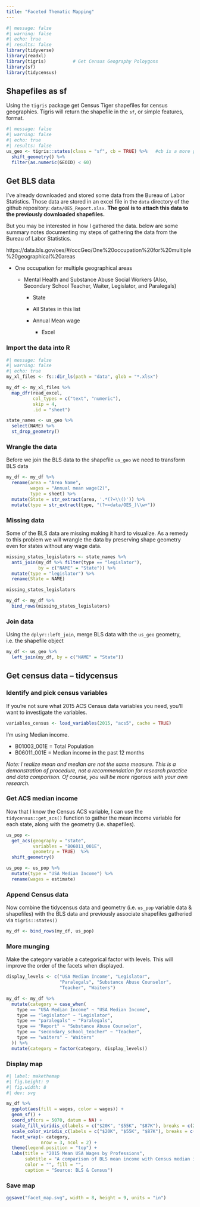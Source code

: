 ```yaml
---
title: "Faceted Thematic Mapping"
---
```


```r
#| message: false
#| warning: false
#| echo: true
#| results: false
library(tidyverse)       
library(readxl)
library(tigris)          # Get Census Geography Poloygons
library(sf)
library(tidycensus)
```

## Shapefiles as sf

Using the `tigris` package get Census Tiger shapefiles for census geographies. Tigris will return the shapefile in the `sf`, or simple features, format.

```r
#| message: false
#| warning: false
#| echo: true
#| results: false
us_geo <- tigris::states(class = "sf", cb = TRUE) %>%   #cb is a more generalized, less detailed file.
  shift_geometry() %>% 
  filter(as.numeric(GEOID) < 60)
```

## Get BLS data

I've already downloaded and stored some data from the Bureau of Labor Statistics. Those data are stored in an excel file in the `data` directory of the github repository: `data/OES_Report.xlsx`. **The goal is to attach this data to the previously downloaded shapefiles.**

But you may be interested in how I gathered the data. below are some summary notes documenting my steps of gathering the data from the Bureau of Labor Statistics.

https://data.bls.gov/oes/#/occGeo/One%20occupation%20for%20multiple%20geographical%20areas

-   One occupation for multiple geographical areas

    -   Mental Health and Substance Abuse Social Workers (Also, Secondary School Teacher, Waiter, Legislator, and Paralegals)

        -   State

        -   All States in this list

        -   Annual Mean wage

            -   Excel

### Import the data into R

```r
#| message: false
#| warning: false
#| echo: true
my_xl_files <- fs::dir_ls(path = "data", glob = "*.xlsx")

my_df <- my_xl_files %>% 
  map_dfr(read_excel, 
          col_types = c("text", "numeric"), 
          skip = 4, 
          .id = "sheet")

state_names <- us_geo %>% 
  select(NAME) %>% 
  st_drop_geometry() 
```

### Wrangle the data

Before we join the BLS data to the shapefile `us_geo` we need to transform BLS data

```r
my_df <- my_df %>% 
  rename(area = "Area Name",
         wages = "Annual mean wage(2)",
         type = sheet) %>% 
  mutate(State = str_extract(area, '.*(?=\\()')) %>% 
  mutate(type = str_extract(type, "(?<=data/OES_)\\w+"))
```

### Missing data

Some of the BLS data are missing making it hard to visualize. As a remedy to this problem we will wrangle the data by preserving shape geometry even for states without any wage data.

```r
missing_states_legislators <- state_names %>% 
  anti_join(my_df %>% filter(type == "legislator"), 
            by = c("NAME" = "State")) %>% 
  mutate(type = "legislator") %>% 
  rename(State = NAME)

missing_states_legislators
```

```r
my_df <- my_df %>% 
  bind_rows(missing_states_legislators)
```

### Join data

Using the `dplyr::left_join`, merge BLS data with the `us_geo` geometry, i.e. the shapefile object

```r
my_df <- us_geo %>% 
  left_join(my_df, by = c("NAME" = "State"))
```

## Get census data -- tidycensus

### Identify and pick census variables

If you're not sure what 2015 ACS Census data variables you need, you'll want to investigate the variables.

```r
variables_census <- load_variables(2015, "acs5", cache = TRUE)
```

I'm using Median income.

-   B01003_001E = Total Population\
-   B06011_001E = Median income in the past 12 months

*Note: I realize mean and median are not the same measure. This is a demonstration of procedure, not a recommendation for research practice and data comparison. Of course, you will be more rigorous with your own research.*

### Get ACS median income

Now that I know the Census ACS variable, I can use the `tidycensus::get_acs()` function to gather the mean income variable for each state, along with the geometry (i.e. shapefiles).

```r
us_pop <- 
  get_acs(geography = "state",
          variables = "B06011_001E",
          geometry = TRUE)  %>% 
  shift_geometry()

us_pop <- us_pop %>% 
  mutate(type = "USA Median Income") %>% 
  rename(wages = estimate) 
```

### Append Census data

Now combine the tidycensus data and geometry (i.e. `us_pop` variable data & shapefiles) with the BLS data and previously associate shapefiles gatheried via `tigris::states()`

```r
my_df <- bind_rows(my_df, us_pop)
```

### More munging

Make the category variable a categorical factor with levels. This will improve the order of the facets when displayed.

```r
display_levels <- c("USA Median Income", "Legislator", 
                    "Paralegals", "Substance Abuse Counselor", 
                    "Teacher", "Waiters")

my_df <- my_df %>% 
  mutate(category = case_when(
    type == "USA Median Income" ~ "USA Median Income",
    type == "legislator" ~ "Legislator",
    type == "paralegals" ~ "Paralegals",
    type == "Report" ~ "Substance Abuse Counselor",
    type == "secondary_school_teacher" ~ "Teacher",
    type == "waiters" ~ "Waiters"
  )) %>% 
  mutate(category = factor(category, display_levels))
```

### Display map

```r
#| label: makethemap
#| fig.height: 9
#| fig.width: 8
#| dev: svg

my_df %>%
  ggplot(aes(fill = wages, color = wages)) +
  geom_sf() +
  coord_sf(crs = 5070, datum = NA) +
  scale_fill_viridis_c(labels = c("$20K", "$55K", "$87K"), breaks = c(20000, 55000, 87000)) +
  scale_color_viridis_c(labels = c("$20K", "$55K", "$87K"), breaks = c(20000, 55000, 87000)) +
  facet_wrap(~ category, 
             nrow = 3, ncol = 2) +
  theme(legend.position = "top") +
  labs(title = "2015 Mean USA Wages by Professions",
       subtitle = "A comparison of BLS mean income with Census median income",
       color = "", fill = "",
       caption = "Source: BLS & Census") 
```

### Save map

```r
ggsave("facet_map.svg", width = 8, height = 9, units = "in")
```
